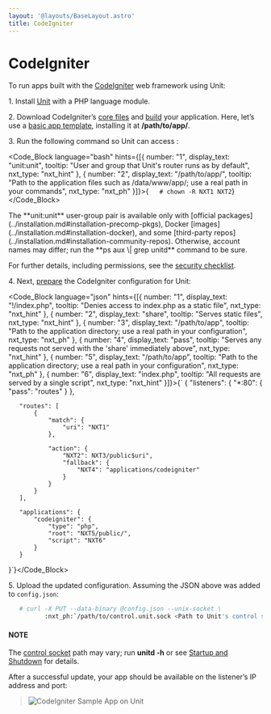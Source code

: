 ```yaml
---
layout: '@layouts/BaseLayout.astro'
title: CodeIgniter
---
```

# CodeIgniter

To run apps built with the [CodeIgniter](https://codeigniter.com) web framework using Unit:

1\. Install [Unit](../installation.md#installation-precomp-pkgs) with a PHP language module.

2\. Download CodeIgniter’s [core files](https://codeigniter.com/user_guide/installation/index.html) and [build](https://codeigniter.com/user_guide/tutorial/index.html) your application. Here, let’s use a [basic app template](https://forum.codeigniter.com/thread-73103.html), installing it at **/path/to/app/**.

3\. Run the following command so Unit can access :

<Code_Block language="bash" hints={[{ number: "1", display_text: "unit:unit", tooltip: "User and group that Unit's router runs as by default", nxt_type: "nxt_hint" }, { number: "2", display_text: "/path/to/app/", tooltip: "Path to the application files such as /data/www/app/; use a real path in your commands", nxt_type: "nxt_ph" }]}>{`   # chown -R NXT1 NXT2`}</Code_Block>

<Note type="note">
The **unit:unit** user-group pair is available only with [official packages](../installation.md#installation-precomp-pkgs), Docker [images](../installation.md#installation-docker), and some [third-party repos](../installation.md#installation-community-repos). Otherwise, account names may differ; run the **ps aux \| grep unitd** command to be sure.
</Note>

For further details, including permissions, see the [security checklist](security.md#security-apps).

4\. Next, [prepare](../configuration.md#configuration-php) the CodeIgniter configuration for Unit:

<Code_Block language="json" hints={[{ number: "1", display_text: "!/index.php", tooltip: "Denies access to index.php as a static file", nxt_type: "nxt_hint" }, { number: "2", display_text: "share", tooltip: "Serves static files", nxt_type: "nxt_hint" }, { number: "3", display_text: "/path/to/app", tooltip: "Path to the application directory; use a real path in your configuration", nxt_type: "nxt_ph" }, { number: "4", display_text: "pass", tooltip: "Serves any requests not served with the 'share' immediately above", nxt_type: "nxt_hint" }, { number: "5", display_text: "/path/to/app", tooltip: "Path to the application directory; use a real path in your configuration", nxt_type: "nxt_ph" }, { number: "6", display_text: "index.php", tooltip: "All requests are served by a single script", nxt_type: "nxt_hint" }]}>{`   {
       "listeners": {
           "*:80": {
               "pass": "routes"
           }
       },

       "routes": [
           {
               "match": {
                   "uri": "NXT1"
               },

               "action": {
                   "NXT2": NXT3/public$uri",
                   "fallback": {
                       "NXT4": "applications/codeigniter"
                   }
               }
           }
       ],

       "applications": {
           "codeigniter": {
               "type": "php",
               "root": "NXT5/public/",
               "script": "NXT6"
           }
       }
   }`}</Code_Block>

5\. Upload the updated configuration.  Assuming the JSON above was added to `config.json`:

```bash
   # curl -X PUT --data-binary @config.json --unix-socket \
          :nxt_ph:`/path/to/control.unit.sock <Path to Unit's control socket in your installation>` :nxt_hint:`http://localhost/config/ <Path to the config section in Unit's control API>`
```

#### NOTE

The [control socket](../controlapi.md#configuration-socket) path may vary; run **unitd -h** or see [Startup and Shutdown](source.md#source-startup) for details.

After a successful update, your app should be available on the listener’s IP address and port:

> ![CodeIgniter Sample App on Unit](/codeigniter.png)